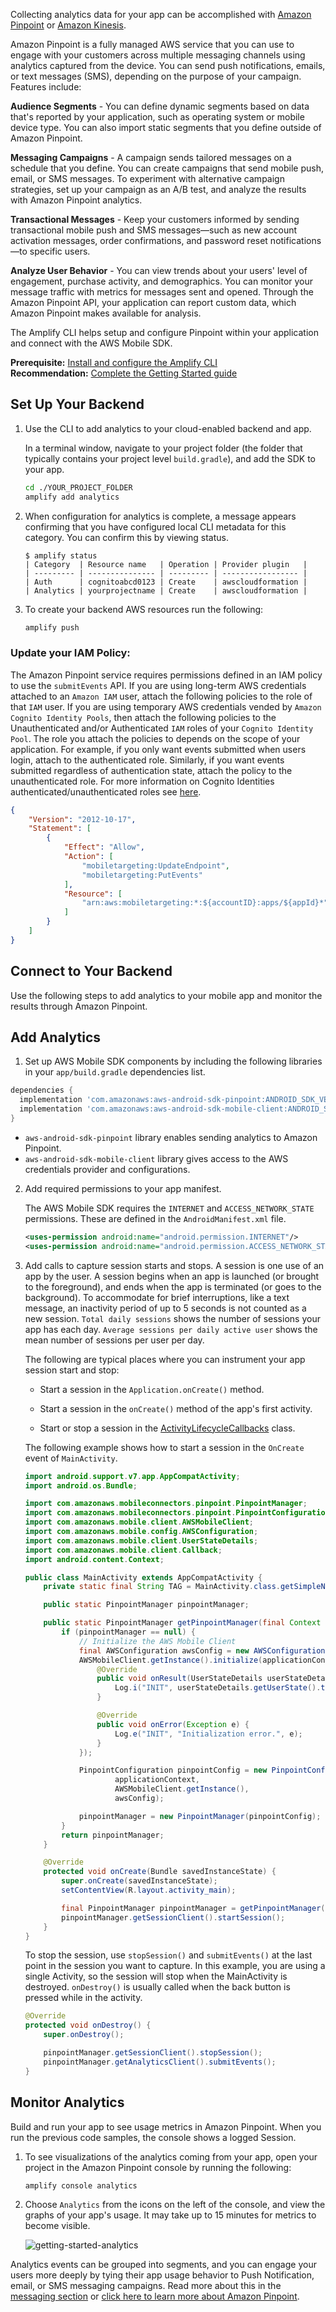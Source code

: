 Collecting analytics data for your app can be accomplished with [Amazon Pinpoint](#using-amazon-pinpoint) or [Amazon Kinesis](#using-amazon-kinesis).

Amazon Pinpoint is a fully managed AWS service that you can use to engage with your customers across multiple messaging channels using analytics captured from the device. You can send push notifications, emails, or text messages (SMS), depending on the purpose of your campaign. Features include:

**Audience Segments** - You can define dynamic segments based on data that's reported by your application, such as operating system or mobile device type. You can also import static segments that you define outside of Amazon Pinpoint.

**Messaging Campaigns** - A campaign sends tailored messages on a schedule that you define. You can create campaigns that send mobile push, email, or SMS messages. To experiment with alternative campaign strategies, set up your campaign as an A/B test, and analyze the results with Amazon Pinpoint analytics.

**Transactional Messages** - Keep your customers informed by sending transactional mobile push and SMS messages—such as new account activation messages, order confirmations, and password reset notifications—to specific users.

**Analyze User Behavior** - You can view trends about your users' level of engagement, purchase activity, and demographics. You can monitor your message traffic with metrics for messages sent and opened. Through the Amazon Pinpoint API, your application can report custom data, which Amazon Pinpoint makes available for analysis.

The Amplify CLI helps setup and configure Pinpoint within your application and connect with the AWS Mobile SDK.

<b>Prerequisite:</b> [Install and configure the Amplify CLI](/cli/start/install)<br/>
<b>Recommendation:</b> [Complete the Getting Started guide](/start)

## Set Up Your Backend

1. Use the CLI to add analytics to your cloud-enabled backend and app.

    In a terminal window, navigate to your project folder (the folder that typically contains your project level `build.gradle`), and add the SDK to your app.

    ```bash
    cd ./YOUR_PROJECT_FOLDER
    amplify add analytics
    ```

2. When configuration for analytics is complete, a message appears confirming that you have configured local CLI metadata for this category. You can confirm this by viewing status.

    ```console
    $ amplify status
    | Category  | Resource name   | Operation | Provider plugin   |
    | --------- | --------------- | --------- | ----------------- |
    | Auth      | cognitoabcd0123 | Create    | awscloudformation |
    | Analytics | yourprojectname | Create    | awscloudformation |
    ```

3. To create your backend AWS resources run the following:

    ```bash
    amplify push
    ```

### Update your IAM Policy:

The Amazon Pinpoint service requires permissions defined in an IAM policy to use the `submitEvents` API. If you are using long-term AWS credentials attached to an `Amazon IAM` user, attach the following policies to the role of that `IAM` user. If you are using temporary AWS credentials vended by `Amazon Cognito Identity Pools`, then attach the following policies to the Unauthenticated and/or Authenticated `IAM` roles of your `Cognito Identity Pool`. The role you attach the policies to depends on the scope of your application. For example, if you only want events submitted when users login, attach to the authenticated role. Similarly, if you want events submitted regardless of authentication state, attach the policy to the unauthenticated role. For more information on Cognito Identities authenticated/unauthenticated roles see <a href="https://docs.aws.amazon.com/cognito/latest/developerguide/identity-pools.html" target="_blank">here</a>.

```json
{
    "Version": "2012-10-17",
    "Statement": [
        {
            "Effect": "Allow",
            "Action": [
                "mobiletargeting:UpdateEndpoint",
                "mobiletargeting:PutEvents"
            ],
            "Resource": [
                "arn:aws:mobiletargeting:*:${accountID}:apps/${appId}*"
            ]
        }
    ]
}
```

## Connect to Your Backend

Use the following steps to add analytics to your mobile app and monitor the results through Amazon Pinpoint.

## Add Analytics
1. Set up AWS Mobile SDK components by including the following libraries in your `app/build.gradle` dependencies list.

```groovy
dependencies {
  implementation 'com.amazonaws:aws-android-sdk-pinpoint:ANDROID_SDK_VERSION'
  implementation 'com.amazonaws:aws-android-sdk-mobile-client:ANDROID_SDK_VERSION'
}
```

* `aws-android-sdk-pinpoint` library enables sending analytics to Amazon Pinpoint.
* `aws-android-sdk-mobile-client` library gives access to the AWS credentials provider and configurations.

2. Add required permissions to your app manifest.

    The AWS Mobile SDK requires the `INTERNET` and `ACCESS_NETWORK_STATE` permissions. These are defined in the `AndroidManifest.xml` file.

    ```xml
    <uses-permission android:name="android.permission.INTERNET"/>
    <uses-permission android:name="android.permission.ACCESS_NETWORK_STATE"/>
    ```

3. Add calls to capture session starts and stops. A session is one use of an app by the user. A session begins when an app is launched (or brought to the foreground), and ends when the app is terminated (or goes to the background). To accommodate for brief interruptions, like a text message, an inactivity period of up to 5 seconds is not counted as a new session. `Total daily sessions` shows the number of sessions your app has each day. `Average sessions per daily active user` shows the mean number of sessions per user per day.

   The following are typical places where you can instrument your app session start and stop:

   * Start a session in the `Application.onCreate()` method.

   * Start a session in the `onCreate()` method of the app's first activity.

   * Start or stop a session in the [ActivityLifecycleCallbacks](https://developer.android.com/reference/android/app/Application.ActivityLifecycleCallbacks) class.

   The following example shows how to start a session in the `OnCreate` event of `MainActivity`.

    ```java
    import android.support.v7.app.AppCompatActivity;
    import android.os.Bundle;

    import com.amazonaws.mobileconnectors.pinpoint.PinpointManager;
    import com.amazonaws.mobileconnectors.pinpoint.PinpointConfiguration;
    import com.amazonaws.mobile.client.AWSMobileClient;
    import com.amazonaws.mobile.config.AWSConfiguration;
    import com.amazonaws.mobile.client.UserStateDetails;
    import com.amazonaws.mobile.client.Callback;
    import android.content.Context;

    public class MainActivity extends AppCompatActivity {
        private static final String TAG = MainActivity.class.getSimpleName();

        public static PinpointManager pinpointManager;

        public static PinpointManager getPinpointManager(final Context applicationContext) {
            if (pinpointManager == null) {
                // Initialize the AWS Mobile Client
                final AWSConfiguration awsConfig = new AWSConfiguration(applicationContext);
                AWSMobileClient.getInstance().initialize(applicationContext, awsConfig, new Callback<UserStateDetails>() {
                    @Override
                    public void onResult(UserStateDetails userStateDetails) {
                        Log.i("INIT", userStateDetails.getUserState().toString());
                    }

                    @Override
                    public void onError(Exception e) {
                        Log.e("INIT", "Initialization error.", e);
                    }
                });

                PinpointConfiguration pinpointConfig = new PinpointConfiguration(
                        applicationContext,
                        AWSMobileClient.getInstance(),
                        awsConfig);

                pinpointManager = new PinpointManager(pinpointConfig);
            }
            return pinpointManager;
        }

        @Override
        protected void onCreate(Bundle savedInstanceState) {
            super.onCreate(savedInstanceState);
            setContentView(R.layout.activity_main);

            final PinpointManager pinpointManager = getPinpointManager(getApplicationContext());
            pinpointManager.getSessionClient().startSession();
        }
    }
    ```

	To stop the session, use `stopSession()` and `submitEvents()` at the last point in the session you want to capture. In this example, you are using a single Activity, so the session will stop when the MainActivity is destroyed. `onDestroy()` is usually called when the back button is pressed while in the activity.

	```java
	@Override
	protected void onDestroy() {
	    super.onDestroy();

	    pinpointManager.getSessionClient().stopSession();
	    pinpointManager.getAnalyticsClient().submitEvents();
	}
	```

## Monitor Analytics

Build and run your app to see usage metrics in Amazon Pinpoint. When you run the previous code samples, the console shows a logged Session.

1. To see visualizations of the analytics coming from your app, open your project in the Amazon Pinpoint console by running the following:

    ```bash
    amplify console analytics
    ```

2. Choose `Analytics` from the icons on the left of the console, and view the graphs of your app's usage. It may take up to 15 minutes for metrics to become visible.

    ![getting-started-analytics](/images/getting-started-analytics.png)

Analytics events can be grouped into segments, and you can engage your users more deeply by tying their app usage behavior to Push Notification, email, or SMS messaging campaigns. Read more about this in the [messaging section](/sdk/push-notifications/messaging-campaign) or [click here to learn more about Amazon Pinpoint](http://docs.aws.amazon.com/pinpoint/latest/developerguide/welcome.html).
